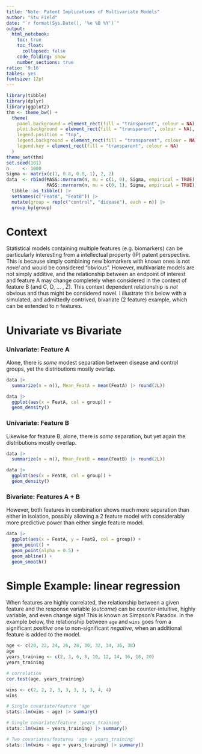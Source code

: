 ```yaml
---
title: "Note: Patent Implications of Multivariate Models"
author: "Stu Field"
date: "`r format(Sys.Date(), '%e %B %Y')`"
output:
  html_notebook:
    toc: true
    toc_float:
      collapsed: false
    code_folding: show
    number_sections: true
ratio: '9:16'
tables: yes
fontsize: 12pt
---
```




```r
library(tibble)
library(dplyr)
library(ggplot2)
thm <- theme_bw() +
  theme(
    panel.background = element_rect(fill = "transparent", colour = NA),
    plot.background = element_rect(fill = "transparent", colour = NA),
    legend.position = "top",
    legend.background = element_rect(fill = "transparent", colour = NA),
    legend.key = element_rect(fill = "transparent", colour = NA)
  )
theme_set(thm)
set.seed(101)
n     <- 1000
Sigma <- matrix(c(1, 0.8, 0.8, 1), 2, 2)
data  <- rbind(MASS::mvrnorm(n, mu = c(1, 0), Sigma, empirical = TRUE),
               MASS::mvrnorm(n, mu = c(0, 1), Sigma, empirical = TRUE)) |>
  tibble::as_tibble() |>
  setNames(c("FeatA", "FeatB")) |>
  mutate(group = rep(c("control", "disease"), each = n)) |>
  group_by(group)
```



# Context

Statistical models containing multiple features (e.g. biomarkers) can be
particularly interesting from a intellectual property (IP) patent perspective.
This is because simply combining new biomarkers with known ones is not *novel*
and would be considered "obvious". However, multivariate models are not simply
additive, and the relationship between an endpoint of interest and feature A
may change completely when considered in the context of feature B (and C, D,
... , Z). This context dependent relationship is *not* obvious and thus might
be considered novel. I illustrate this below with a simulated, and admittedly
contrived, bivariate (2 feature) example, which can be extended to *n*
features.


# Univariate vs Bivariate

### Univariate: Feature A

Alone, there is *some* modest separation between disease and 
control groups, yet the distributions mostly overlap.

```r
data |>
  summarize(n = n(), Mean_FeatA = mean(FeatA) |> round(2L))

data |>
  ggplot(aes(x = FeatA, col = group)) +
  geom_density()
```

### Univariate: Feature B

Likewise for feature B, alone, there is *some* separation,
but yet again the distributions mostly overlap.

```r
data |>
  summarize(n = n(), Mean_FeatB = mean(FeatB) |> round(2L))

data |>
  ggplot(aes(x = FeatB, col = group)) +
  geom_density()
```


### Bivariate: Features A + B

However, both features in combination shows much more separation than 
either in isolation, possibly allowing a 2 feature model with considerably 
more predictive power than either single feature model.

```r
data |>
  ggplot(aes(x = FeatA, y = FeatB, col = group)) +
  geom_point() +
  geom_point(alpha = 0.5) +
  geom_abline() +
  geom_smooth()
```



# Simple Example: linear regression

When features are highly correlated, the relationship between a given 
feature and the response variable (*outcome*) can be counter-intuitive, 
highly variable, and even change sign! This is known as Simpson's Paradox.
In the example below, the relationship between `age` and `wins` goes from 
a significant *positive* one to non-significant *negative*, when an 
additional feature is added to the model.

```r
age <- c(20, 22, 24, 26, 28, 30, 32, 34, 36, 38)
age
years_training <- c(2, 3, 6, 8, 10, 12, 14, 16, 18, 20)
years_training

# correlation
cor.test(age, years_training)

wins <- c(2, 2, 2, 3, 3, 3, 3, 3, 4, 4)
wins

# Single covariate/feature 'age'
stats::lm(wins ~ age) |> summary()

# Single covariate/feature 'years_training'
stats::lm(wins ~ years_training) |> summary()

# Two covariates/features 'age + years_training'
stats::lm(wins ~ age + years_training) |> summary()
```

